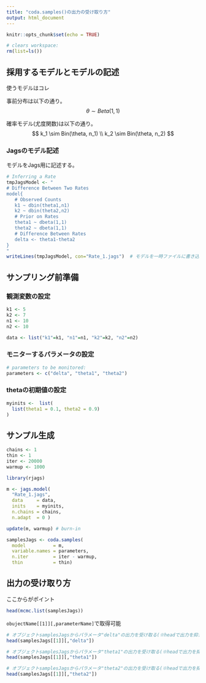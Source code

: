 ```yaml
---
title: "coda.samples()の出力の受け取り方"
output: html_document
---
```


```r
knitr::opts_chunk$set(echo = TRUE)

# clears workspace:  
rm(list=ls()) 
```


## 採用するモデルとモデルの記述

使うモデルはコレ

事前分布は以下の通り。
$$
  \theta \sim Beta(1, 1)
$$

確率モデル(尤度関数)は以下の通り。
$$
  k_1 \sim Bin(\theta, n_1) \\
  k_2 \sim Bin(\theta, n_2) 
$$

### Jagsのモデル記述

モデルをJags用に記述する。

```r
# Inferring a Rate
tmpJagsModel <- "
# Difference Between Two Rates
model{
   # Observed Counts
   k1 ~ dbin(theta1,n1)
   k2 ~ dbin(theta2,n2)
   # Prior on Rates
   theta1 ~ dbeta(1,1)
   theta2 ~ dbeta(1,1)
   # Difference Between Rates
   delta <- theta1-theta2
}
"
writeLines(tmpJagsModel, con="Rate_1.jags")  # モデルを一時ファイルに書き込む
```



## サンプリング前準備

### 観測変数の設定

```r
k1 <- 5
k2 <- 7
n1 <- 10
n2 <- 10

data <- list("k1"=k1, "n1"=n1, "k2"=k2, "n2"=n2) 
```

### モニターするパラメータの設定

```r
# parameters to be monitored:	
parameters <- c("delta", "theta1", "theta2")
```

### thetaの初期値の設定

```r
myinits <-	list(
  list(theta1 = 0.1, theta2 = 0.9)
)
```

## サンプル生成


```r
chains <- 1
thin <- 1
iter <- 20000
warmup <- 1000
```

```r
library(rjags)

m <- jags.model(
  "Rate_1.jags",
  data     = data,
  inits    = myinits,
  n.chains = chains,
  n.adapt  = 0 )

update(m, warmup) # burn-in

samplesJags <- coda.samples(
  model          = m,
  variable.names = parameters,
  n.iter         = iter - warmup,
  thin           = thin)
```


## 出力の受け取り方

ここからがポイント

```r
head(mcmc.list(samplesJags))
```


`obujectName[[1]][,parameterName]`で取得可能


```r
# オブジェクトsamplesJagsからパラメータ"delta"の出力を受け取る(※headで出力を抑えてる)
head(samplesJags[[1]][,"delta"])
```


```r
# オブジェクトsamplesJagsからパラメータ"theta1"の出力を受け取る(※headで出力を抑えてる)
head(samplesJags[[1]][,"theta1"])
```

```r
# オブジェクトsamplesJagsからパラメータ"theta2"の出力を受け取る(※headで出力を抑えてる)
head(samplesJags[[1]][,"theta2"])
```















